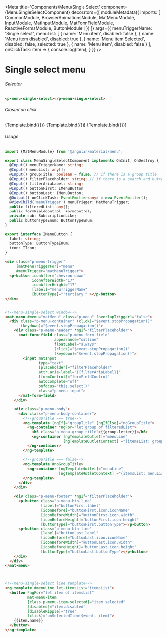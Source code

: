 



<Meta title='Components/Menu/Single Select'
    component={MenuSingleSelectComponent}
    decorators={[
      moduleMetadata({
          imports: [
              CommonModule,
              BrowserAnimationsModule,
              MatMenuModule,
              InputModule,
              MatInputModule,
              MatFormFieldModule,
              ReactiveFormsModule,
              ButtonModule
          ]
      })
    ]}
    args={{
      menuTriggerName: 'Single select',
      menuList: [
        { name: 'Menu item',
          disabled: false
        },
        { name: 'Menu item disabled',
          disabled: true
        },
        { name: 'Menu item Selected',
          disabled: false,
          selected: true
        },
        { name: 'Menu item',
          disabled: false
        }
      ],
      onClickTask: item => {
        console.log(item);
      }
    }}
 />


# Single select menu

###### Selector
```html
<p-menu-single-select></p-menu-single-select>
```

###### Closed on click
<Canvas>
  <Story name="Simple Menu"
    args={{
    }}>
    {Template.bind({})}
  </Story>
  <Story name="Simple Menu with Group"
    args={{
      menuTriggerName: 'Select with Groups',
      groupTitle: true,
      menuList: stateGroups
    }}>
    {Template.bind({})}
  </Story>
  <Story name="Menu with Filter"
    args={{
      menuTriggerName: 'Menu with Filter',
      menuList: stateGroups,
      groupTitle: true,
      filterAriaLabel: 'Find Label',
      filterPlaceholder: 'Find Label',
      buttonFirst: {
        label: 'Share',
        buttonType: ButtonTypeEnum.Tertiary,
        icon: {
          iconName: 'eraser',
          width: '15',
          height: '15'
        }
      },
      buttonLast: {
        label: 'Reset',
        buttonType: ButtonTypeEnum.Tertiary,
        icon: {
          iconName: 'eraser',
          width: '15',
          height: '15'
        }
      }
    }}>
    {Template.bind({})}
  </Story>
</Canvas>

###### Usage
```ts
import {MatMenuModule} from '@angular/material/menu';

export class MenuSingleSelectComponent implements OnInit, OnDestroy {
  @Input() menuTriggerName: string;
  @Input() menuList: any[];
  @Input() groupTitle: boolean = false; // if there is a group title
  @Input() filterPlaceholder: string; // if there is a search and buttons
  @Input() filterAriaLabel: string;
  @Input() buttonFirst: IMenuButton;
  @Input() buttonLast: IMenuButton;
  @Output() onClickTask: EventEmitter<any> = new EventEmitter();
  @ViewChild('menuTrigger') menuTrigger: MatMenuTrigger;
  public filteredList: any[];
  public formFieldControl: FormControl;
  private sub: SubscriptionLike;
  public buttonTypeEnum: ButtonTypeEnum;
}

export interface IMenuButton {
  label: string;
  buttonType: ButtonTypeEnum;
  icon: IIcon;
}
```
```html
<div class="p-menu-trigger"
     [matMenuTriggerFor]="menu"
     #menuTrigger="matMenuTrigger">
  <p-button iconAfter="chevron-down"
            iconAfterWidth="17"
            iconAfterHeight="17"
            [label]="menuTriggerName"
            [buttonType]="'tertiary'" ></p-button>
</div>


<!--menu-single-select window-->
<mat-menu #menu="matMenu" class="p-menu" [overlapTrigger]="false">
  <div class="p-menu-container" (click)="$event.stopPropagation()"
       (keydown)="$event.stopPropagation()">
    <div class="p-menu-header" *ngIf="filterPlaceholder">
      <mat-form-field class="p-menu-form-field"
                      appearance="outline"
                      floatLabel="always"
                      (click)="$event.stopPropagation()"
                      (keydown)="$event.stopPropagation()">
        <input matInput
               type="text"
               [placeholder]="filterPlaceholder"
               attr.aria-label="{{filterAriaLabel}}"
               [formControl]="formFieldControl"
               autocomplete="off"
               onfocus="this.select()"
               class="p-menu-input">
      </mat-form-field>
    </div>

    <div class="p-menu-body">
      <div class="p-menu-body-container">
        <!--groupTitle === true-->
        <ng-template [ngIf]="groupTitle" [ngIfElse]="noGroupTitle">
          <ng-container *ngFor="let group of filteredList">
            <h6 class="p-menu-group-title">{{group.letter}}</h6>
            <ng-container [ngTemplateOutlet]="menuLine"
                          [ngTemplateOutletContext] ="{itemsList: group.names}"></ng-container>
          </ng-container>
        </ng-template>

        <!--groupTitle === false-->
        <ng-template #noGroupTitle>
          <ng-container [ngTemplateOutlet]="menuLine"
                        [ngTemplateOutletContext] ="{itemsList: menuList}"></ng-container>
        </ng-template>
      </div>
    </div>

    <div class="p-menu-footer" *ngIf="filterPlaceholder">
      <p-button class="p-menu-btn-line"
                [label]="buttonFirst.label"
                [iconBefore]="buttonFirst.icon.iconName"
                [iconBeforeWidth]="buttonFirst.icon.width"
                [iconBeforeHeight]="buttonFirst.icon.height"
                [buttonType]="buttonFirst.buttonType"></p-button>
      <p-button class="p-menu-btn-line"
                [label]="buttonLast.label"
                [iconBefore]="buttonLast.icon.iconName"
                [iconBeforeWidth]="buttonLast.icon.width"
                [iconBeforeHeight]="buttonLast.icon.height"
                [buttonType]="buttonLast.buttonType"></p-button>
    </div>
  </div>
</mat-menu>



<!--menu-single-select line template-->
<ng-template #menuLine let-itemsList="itemsList">
  <button *ngFor="let item of itemsList"
          mat-menu-item
          [class.p-menu-item-selected]="item.selected"
          [disabled]="item.disabled"
          [disableRipple]="true"
          (click)="onSelectedItem($event, item)">
    {{item.name}}
  </button>
</ng-template>
```
